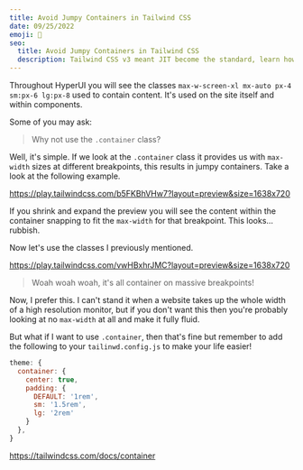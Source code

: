 ```yaml
---
title: Avoid Jumpy Containers in Tailwind CSS
date: 09/25/2022
emoji: 🎨
seo:
  title: Avoid Jumpy Containers in Tailwind CSS
  description: Tailwind CSS v3 meant JIT become the standard, learn how to use JIT to create custom gradients in Tailwind CSS without any custom CSS.
---
```


Throughout HyperUI you will see the classes `max-w-screen-xl mx-auto px-4 sm:px-6 lg:px-8` used to contain content. It's used on the site itself and within components.

Some of you may ask:

> Why not use the `.container` class?

Well, it's simple. If we look at the `.container` class it provides us with `max-width` sizes at different breakpoints, this results in jumpy containers. Take a look at the following example.

https://play.tailwindcss.com/b5FKBhVHw7?layout=preview&size=1638x720

If you shrink and expand the preview you will see the content within the container snapping to fit the `max-width` for that breakpoint. This looks... rubbish.

Now let's use the classes I previously mentioned.

https://play.tailwindcss.com/vwHBxhrJMC?layout=preview&size=1638x720

> Woah woah woah, it's all container on massive breakpoints!

Now, I prefer this. I can't stand it when a website takes up the whole width of a high resolution monitor, but if you don't want this then you're probably looking at no `max-width` at all and make it fully fluid.

But what if I want to use `.container`, then that's fine but remember to add the following to your `tailinwd.config.js` to make your life easier!

```js
theme: {
  container: {
    center: true,
    padding: {
      DEFAULT: '1rem',
      sm: '1.5rem',
      lg: '2rem'
    }
  },
}
```

https://tailwindcss.com/docs/container
